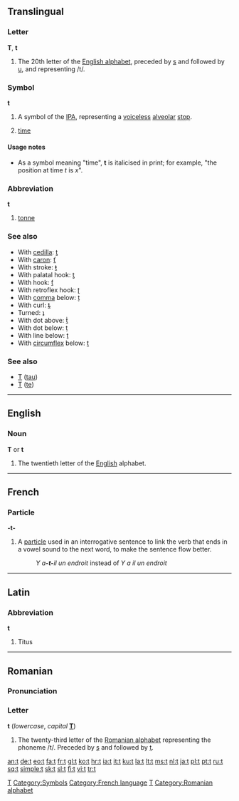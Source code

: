 {{see|T|Appendix:Variations of "t"}}

{{wikipedia}}
==Translingual==

===Letter===
'''T''', '''t'''

# The 20th letter of the [[Appendix:Roman script|English alphabet]], preceded by [[s]] and followed by [[u]], and representing /t/.

===Symbol===
'''t'''

# A symbol of the [[IPA]], representing a [[voiceless]] [[alveolar]] [[stop]].
# {{context|mathematics|physics}} [[time]]

====Usage notes====
*As a symbol meaning "time", '''t''' is italicised in print; for example, "the position at time ''t'' is ''x''".

===Abbreviation===
'''t'''

# [[tonne]]

===See also===
*With [[cedilla]]: [[ţ]]
*With [[caron]]: [[ť]]
*With stroke: [[ŧ]]
*With palatal hook: [[ƫ]]
*With hook: [[ƭ]]
*With retroflex hook: [[ʈ]]
*With [[comma]] below: [[ț]]
*With curl: [[ȶ]]
*Turned: [[ʇ]]
*With dot above: [[ṫ]]
*With dot below: [[ṭ]]
*With line below: [[ṯ]]
*With [[circumflex]] below: [[ṱ]]

===See also===
*[[Τ]] ([[tau]])
*[[Т]] ([[te]])

[[Category:IPA symbols|T]]
[[Category:Symbols]]

----

==English==

===Noun===
'''T''' or '''t'''

# The twentieth letter of the [[English]] alphabet.

----

==French==

===Particle===
'''-t-'''

# A [[particle]] used in an interrogative sentence to link the verb that ends in a vowel sound to the next word, to make the sentence flow better.
#: ''Y a'''-t-'''il un endroit'' instead of ''Y a il un endroit''

[[Category:French language]]

----

==Latin==

===Abbreviation===
'''t'''

# Titus

[[Category:Latin letters|T]]

----

==Romanian==

===Pronunciation===
{{IPA|/te/|lang=ro}}

===Letter===
'''t''' (''lowercase'', ''capital'' '''[[T]]''')

# The twenty-third letter of the [[Romanian alphabet]] representing the phoneme /t/. Preceded by [[ş]] and followed by [[ţ]].

[[Category:Romanian alphabet]]

[[an:t]]
[[de:t]]
[[eo:t]]
[[fa:t]]
[[fr:t]]
[[gl:t]]
[[ko:t]]
[[hr:t]]
[[ia:t]]
[[it:t]]
[[ku:t]]
[[la:t]]
[[lt:t]]
[[ms:t]]
[[nl:t]]
[[ja:t]]
[[pl:t]]
[[pt:t]]
[[ru:t]]
[[sq:t]]
[[simple:t]]
[[sk:t]]
[[sl:t]]
[[fi:t]]
[[vi:t]]
[[tr:t]]